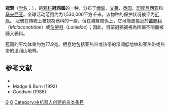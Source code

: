 {{noteTA
|G1=unit
}}
{{Speciesbox
| taxon = Platylophus galericulatus
| binomial_authority = [[喬治·居維葉|Cuvier]], 1816
| image = Haubenhäher1.jpg
| status = NT | status_system = IUCN3.1
}}

'''冠鸦'''（[[学名|学名]]：{{lang|la|''Platylophus galericulatus''}}），是[[鸦科|鸦科]]'''冠鸦属'''的一种，分布于[[缅甸|缅甸]]、[[文莱|文莱]]、[[泰国|泰国]]、[[印度尼西亚|印度尼西亚]]和[[马来西亚|马来西亚]]。全球活动范围约为1,530,000平方千米。该物种的保护状况被评为[[近危|近危]]。
冠鴉在傳統上被視為鴉科的一屬，但在親緣關係上，它可能更接近於[[叢鵙科|叢鵙科]]（''Malaconotidae''）或[[伯勞科|伯勞科]]（''Laniidae''）；因此，目前冠鴉被視為所屬不明而被歸入鴉科。

冠鸦的平均体重约为77.9克。栖息地包括亚热带或热带的湿润低地林和亚热带或热带的湿润山地林。

== 参考文献 ==
{{commonscat|Platylophus galericulatus}}
*{{cite web|url=http://www.birdlife.org/datazone/speciesfactsheet.php?id=5683&m=0|title=Platylophus galericulatus|publisher=[[国际鸟盟|BirdLife.org]]|accessdate=2011-06-27|archive-date=2016-03-04|archive-url=https://web.archive.org/web/20160304231313/http://www.birdlife.org/datazone/speciesfactsheet.php?id=5683&m=0|dead-url=no}}
* Madge & Burn (1993)
* Goodwin (1986)

{{taxonbar}}
[[Category:_1816年描述的鸟类|G]]
[[Category:鸦科|G]]
[[Category:由机器人创建的鸟类条目|Category:由机器人创建的鸟类条目]]
